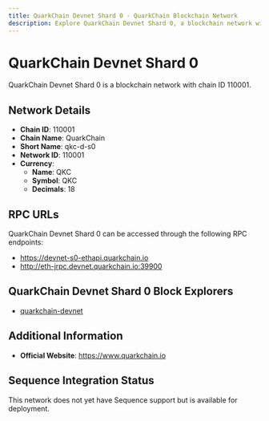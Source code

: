 ```yaml
--- 
title: QuarkChain Devnet Shard 0 - QuarkChain Blockchain Network
description: Explore QuarkChain Devnet Shard 0, a blockchain network with chain ID 110001. Learn about its native currency, QKC, and how to interact with the network.
---
```


# QuarkChain Devnet Shard 0

QuarkChain Devnet Shard 0 is a blockchain network with chain ID 110001.

## Network Details

- **Chain ID**: 110001
- **Chain Name**: QuarkChain
- **Short Name**: qkc-d-s0
- **Network ID**: 110001
- **Currency**: 
  - **Name**: QKC
  - **Symbol**: QKC
  - **Decimals**: 18

## RPC URLs

QuarkChain Devnet Shard 0 can be accessed through the following RPC endpoints:

- https://devnet-s0-ethapi.quarkchain.io
- http://eth-jrpc.devnet.quarkchain.io:39900

## QuarkChain Devnet Shard 0 Block Explorers

- [quarkchain-devnet](https://devnet.quarkchain.io/0)

## Additional Information

- **Official Website**: https://www.quarkchain.io

## Sequence Integration Status

This network does not yet have Sequence support but is available for deployment.
